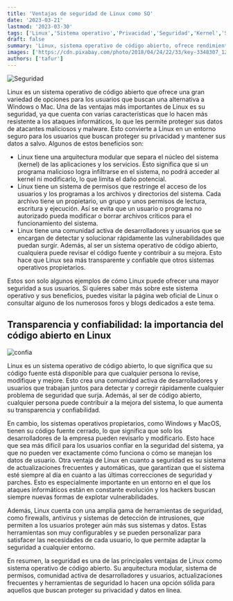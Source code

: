 ```yaml
---
title: 'Ventajas de seguridad de Linux como SO'
date: '2023-03-21'
lastmod: '2023-03-30'
tags: ['Linux','Sistema operativo','Privacidad','Seguridad','Kernel','Software libre']
draft: false
summary: 'Linux, sistema operativo de código abierto, ofrece rendimiento seguro y confiable, flexibilidad y es gratuito.'
images: ['https://cdn.pixabay.com/photo/2018/04/24/22/33/key-3348307_1280.jpg']
authors: ['tafur']
---
```


![Seguridad](https://cdn.pixabay.com/photo/2018/04/24/22/33/key-3348307_1280.jpg)

Linux es un sistema operativo de código abierto que ofrece una gran variedad de opciones para los usuarios que buscan una alternativa a Windows o Mac. Una de las ventajas 
más importantes de Linux es su seguridad, ya que cuenta con varias características que lo hacen más resistente a los ataques informáticos, lo que les permite proteger sus 
datos de atacantes maliciosos y malware. Esto convierte a Linux en un entorno seguro para los usuarios que buscan proteger su privacidad y mantener sus datos a salvo. 
Algunos de estos beneficios son:

- Linux tiene una arquitectura modular que separa el núcleo del sistema (kernel) de las aplicaciones y los servicios. Esto significa que si un programa malicioso logra 
infiltrarse en el sistema, no podrá acceder al kernel ni modificarlo, lo que limita el daño potencial.
- Linux tiene un sistema de permisos que restringe el acceso de los usuarios y los programas a los archivos y directorios del sistema. Cada archivo tiene un propietario, 
un grupo y unos permisos de lectura, escritura y ejecución. Así se evita que un usuario o programa no autorizado pueda modificar o borrar archivos críticos para el funcionamiento del sistema.
- Linux tiene una comunidad activa de desarrolladores y usuarios que se encargan de detectar y solucionar rápidamente las vulnerabilidades que puedan surgir. Además, 
al ser un sistema operativo de código abierto, cualquiera puede revisar el código fuente y contribuir a su mejora. Esto hace que Linux sea más transparente y confiable 
que otros sistemas operativos propietarios.

Estos son solo algunos ejemplos de cómo Linux puede ofrecer una mayor seguridad a sus usuarios. Si quieres saber más sobre este sistema operativo y sus beneficios, 
puedes visitar la página web oficial de Linux o consultar alguno de los numerosos foros y blogs dedicados a este tema.

## Transparencia y confiabilidad: la importancia del código abierto en Linux

![confia](https://media.istockphoto.com/id/1445932674/es/vector/icono-de-l%C3%ADnea-gruesa-de-acuerdo.jpg?s=612x612&w=0&k=20&c=UvrCZzb-cNKxESNKwcQD3adQei3PKgBRiFUbZGftGug=)

Linux es un sistema operativo de código abierto, lo que significa que su código fuente está disponible para que cualquier persona lo revise, modifique y mejore. 
Esto crea una comunidad activa de desarrolladores y usuarios que trabajan juntos para detectar y corregir rápidamente cualquier problema de seguridad que surja. 
Además, al ser de código abierto, cualquier persona puede contribuir a la mejora del sistema, lo que aumenta su transparencia y confiabilidad.

En cambio, los sistemas operativos propietarios, como Windows y MacOS, tienen su código fuente cerrado, lo que significa que solo los desarrolladores de la empresa 
pueden revisarlo y modificarlo. Esto hace que sea más difícil para los usuarios confiar en la seguridad del sistema, ya que no pueden ver exactamente cómo funciona 
o cómo se manejan los datos de usuario.
Otra ventaja de Linux en cuanto a seguridad es su sistema de actualizaciones frecuentes y automáticas, que garantizan que el sistema esté siempre al día en cuanto a 
las últimas correcciones de seguridad y parches. Esto es especialmente importante en un entorno en el que los ataques informáticos están en constante evolución y los 
hackers buscan siempre nuevas formas de explotar vulnerabilidades.

Además, Linux cuenta con una amplia gama de herramientas de seguridad, como firewalls, antivirus y sistemas de detección de intrusiones, que permiten a los usuarios 
proteger aún más sus sistemas y datos. Estas herramientas son muy configurables y se pueden personalizar para satisfacer las necesidades de cada usuario, lo que permite 
adaptar la seguridad a cualquier entorno.

En resumen, la seguridad es una de las principales ventajas de Linux como sistema operativo de código abierto. Su arquitectura modular, sistema de permisos, comunidad 
activa de desarrolladores y usuarios, actualizaciones frecuentes y herramientas de seguridad lo hacen una opción sólida para aquellos que buscan proteger su privacidad 
y datos en línea.